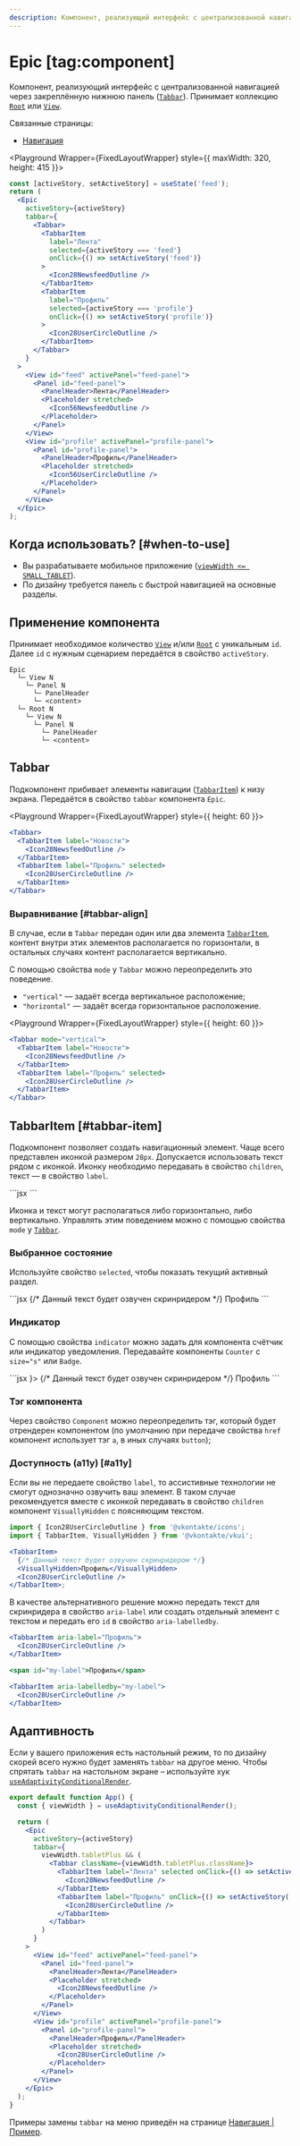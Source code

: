 ```yaml
---
description: Компонент, реализующий интерфейс с централизованной навигацией через закреплённую нижнюю панель.
---
```


<Overview group="navigation">

# Epic [tag:component]

Компонент, реализующий интерфейс с централизованной навигацией через закреплённую нижнюю панель ([`Tabbar`](#tabbar)). Принимает
коллекцию [`Root`](/components/root) или [`View`](/components/view).

Связанные страницы:

- [Навигация](/overview/navigation)

</Overview>

<Playground Wrapper={FixedLayoutWrapper} style={{ maxWidth: 320, height: 415 }}>

```jsx
const [activeStory, setActiveStory] = useState('feed');
return (
  <Epic
    activeStory={activeStory}
    tabbar={
      <Tabbar>
        <TabbarItem
          label="Лента"
          selected={activeStory === 'feed'}
          onClick={() => setActiveStory('feed')}
        >
          <Icon28NewsfeedOutline />
        </TabbarItem>
        <TabbarItem
          label="Профиль"
          selected={activeStory === 'profile'}
          onClick={() => setActiveStory('profile')}
        >
          <Icon28UserCircleOutline />
        </TabbarItem>
      </Tabbar>
    }
  >
    <View id="feed" activePanel="feed-panel">
      <Panel id="feed-panel">
        <PanelHeader>Лента</PanelHeader>
        <Placeholder stretched>
          <Icon56NewsfeedOutline />
        </Placeholder>
      </Panel>
    </View>
    <View id="profile" activePanel="profile-panel">
      <Panel id="profile-panel">
        <PanelHeader>Профиль</PanelHeader>
        <Placeholder stretched>
          <Icon56UserCircleOutline />
        </Placeholder>
      </Panel>
    </View>
  </Epic>
);
```

</Playground>

## Когда использовать? [#when-to-use]

- Вы разрабатываете мобильное приложение ([`viewWidth <= SMALL_TABLET`](/overview/adaptivity#viewwidth)).
- По дизайну требуется панель с быстрой навигацией на основные разделы.

## Применение компонента

Принимает необходимое количество [`View`](/components/view) и/или [`Root`](/components/root) с уникальным `id`. Далее `id` с нужным
сценарием передаётся в свойство `activeStory`.

```
Epic
  └─ View N
    └─ Panel N
      └─ PanelHeader
      └─ <content>
  └─ Root N
    └─ View N
      └─ Panel N
        └─ PanelHeader
        └─ <content>
```

## Tabbar

Подкомпонент прибивает элементы навигации ([`TabbarItem`](#tabbar-item)) к низу экрана. Передаётся в свойство `tabbar` компонента `Epic`.


<Playground Wrapper={FixedLayoutWrapper} style={{ height: 60 }}>
  ```jsx
  <Tabbar>
    <TabbarItem label="Новости">
      <Icon28NewsfeedOutline />
    </TabbarItem>
    <TabbarItem label="Профиль" selected>
      <Icon28UserCircleOutline />
    </TabbarItem>
  </Tabbar>
  ```
</Playground>

### Выравнивание [#tabbar-align]

В случае, если в `Tabbar` передан один или два элемента [`TabbarItem`](#tabbar-item), контент внутри этих элементов располагается
по горизонтали, в остальных случаях контент располагается вертикально.

С помощью свойства `mode` у `Tabbar` можно переопределить это поведение.

- `"vertical"` — задаёт всегда вертикальное расположение;
- `"horizontal"` — задаёт всегда горизонтальное расположение.

<Playground Wrapper={FixedLayoutWrapper} style={{ height: 60 }}>
  ```jsx
  <Tabbar mode="vertical">
    <TabbarItem label="Новости">
      <Icon28NewsfeedOutline />
    </TabbarItem>
    <TabbarItem label="Профиль" selected>
      <Icon28UserCircleOutline />
    </TabbarItem>
  </Tabbar>
  ```
</Playground>

## TabbarItem [#tabbar-item]

Подкомпонент позволяет создать навигационный элемент. Чаще всего представлен иконкой размером `28px`. Допускается использовать текст
рядом с иконкой. Иконку необходимо передавать в свойство `children`, текст — в свойство `label`.

<Playground>
  ```jsx
  <TabbarItem label="Профиль">
    <Icon28UserCircleOutline />
  </TabbarItem>
  ```
</Playground>

Иконка и текст могут располагаться либо горизонтально, либо вертикально. Управлять этим поведением можно с помощью свойства `mode` у
[`Tabbar`](#tabbar-align).

### Выбранное состояние

Используйте свойство `selected`, чтобы показать текущий активный раздел.

<Playground>
  ```jsx
  <TabbarItem selected>
    {/* Данный текст будет озвучен скринридером */}
    <VisuallyHidden>Профиль</VisuallyHidden>
    <Icon28UserCircleOutline />
  </TabbarItem>
  ```
</Playground>

### Индикатор

С помощью свойства `indicator` можно задать для компонента счётчик или индикатор уведомления.
Передавайте компоненты `Counter` с `size="s"` или `Badge`.

<Playground>
  ```jsx
  <TabbarItem indicator={<Badge />}>
    {/* Данный текст будет озвучен скринридером */}
    <VisuallyHidden>Профиль</VisuallyHidden>
    <Icon28UserCircleOutline />
  </TabbarItem>
  ```
</Playground>

### Тэг компонента

Через свойство `Component` можно переопределить тэг, который будет отрендерен компонентом (по умолчанию при
передаче свойства `href` компонент использует тэг `a`, в иных случаях `button`);

### Доступность (a11y) [#a11y]

Если вы не передаете свойство `label`, то ассистивные технологии не смогут однозначно озвучить ваш элемент.
В таком случае рекомендуется вместе с иконкой передавать в свойство `children` компонент `VisuallyHidden`
с поясняющим текстом.

```jsx
import { Icon28UserCircleOutline } from '@vkontakte/icons';
import { TabbarItem, VisuallyHidden } from '@vkontakte/vkui';

<TabbarItem>
  {/* Данный текст будет озвучен скринридером */}
  <VisuallyHidden>Профиль</VisuallyHidden>
  <Icon28UserCircleOutline />
</TabbarItem>;
```

В качестве альтернативного решение можно передать текст для скринридера в свойство `aria-label` или создать
отдельный элемент с текстом и передать его `id` в свойство `aria-labelledby`.

```jsx
<TabbarItem aria-label="Профиль">
  <Icon28UserCircleOutline />
</TabbarItem>
```

```jsx
<span id="my-label">Профиль</span>

<TabbarItem aria-labelledby="my-label">
  <Icon28UserCircleOutline />
</TabbarItem>
```

## Адаптивность

Если у вашего приложения есть настольный режим, то по дизайну скорей всего нужно будет заменять `tabbar` на другое меню. Чтобы
спрятать `tabbar` на настольном экране – используйте хук [`useAdaptivityConditionalRender`](/components/use-adaptivity-conditional-render).

```jsx showLineNumbers
export default function App() {
  const { viewWidth } = useAdaptivityConditionalRender();

  return (
    <Epic
      activeStory={activeStory}
      tabbar={
        viewWidth.tabletPlus && (
          <Tabbar className={viewWidth.tabletPlus.className}>
            <TabbarItem label="Лента" selected onClick={() => setActiveStory('feed')}>
              <Icon28NewsfeedOutline />
            </TabbarItem>
            <TabbarItem label="Профиль" onClick={() => setActiveStory('profile')}>
              <Icon28UserCircleOutline />
            </TabbarItem>
          </Tabbar>
        )
      }
    >
      <View id="feed" activePanel="feed-panel">
        <Panel id="feed-panel">
          <PanelHeader>Лента</PanelHeader>
          <Placeholder stretched>
            <Icon28NewsfeedOutline />
          </Placeholder>
        </Panel>
      </View>
      <View id="profile" activePanel="profile-panel">
        <Panel id="profile-panel">
          <PanelHeader>Профиль</PanelHeader>
          <Placeholder stretched>
            <Icon28UserCircleOutline />
          </Placeholder>
        </Panel>
      </View>
    </Epic>
  );
}
```

Примеры замены `tabbar` на меню приведён на странице [Навигация | Пример](/overview/navigation#example-app).
